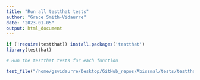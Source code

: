 ```yaml
---
title: "Run all testthat tests"
author: "Grace Smith-Vidaurre"
date: "2023-01-05"
output: html_document
---
```


```r

if (!require(testthat)) install.packages('testthat')
library(testthat)

# Run the testthat tests for each function

test_file("/home/gsvidaurre/Desktop/GitHub_repos/Abissmal/tests/testthat/test_find_rfid_perching_events.R")

```

